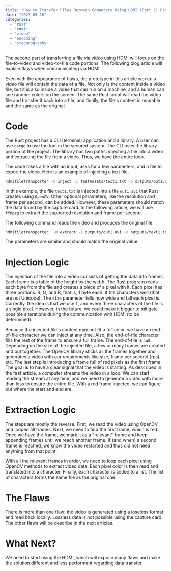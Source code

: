 ```yaml
---
title: "How to Transfer Files Between Computers Using HDMI (Part 2: Prototype Code Video Creation)"
date: "2023-05-16"
categories:
  - "rust"
  - "hdmi"
  - "video"
  - "encoding"
  - "steganography"
---
```

The second part of transferring a file via video using HDMI will focus on the file-to-video and video-to-file code portions. The following blog article will explain flaws when communicating via HDMI. 

Even with the appearance of flaws, the prototype in this article works: a video file will contain the data of a file. Not only is the content inside a video file, but it is also inside a video that can run on a machine, and a human can see random colors on the screen. The same Rust script will read the video file and transfer it back into a file, and finally, the file's content is readable and the same as the original.

# Code
The Rust project has a CLI (terminal) application and a library. A user can use `cargo` to use the tool in the secured system. The CLI uses the library portion of the project. The library has two paths: injecting a file into a video and extracting the file from a video. Thus, we have the entire loop.

The code takes a file with an input, asks for a few parameters, and a file to export the video. Here is an example of injecting a text file.

```sh
hdmifiletransporter -m inject -i testAssets/text1.txt -o outputs/out1.avi --fps 30 --height 1080 --width 1920 --size 1
```
In this example, the file `text1.txt` is injected into a file `out1.avi` that Rust creates using `OpenCV`. Other optional parameters, like the resolution and frame per second, can be added. However, these parameters should match the data found by the capture card. In the following article, we will use `ffmpeg` to extract the supported resolution and frame per second.

The following command reads the video and produces the original file.

```sh
hdmifiletransporter  -m extract -i outputs/out1.avi -o outputs/text1.txt --fps 30 --height 1080 --width 1920 --size 1
```
The parameters are similar and should match the original value.

# Injection Logic
The injection of the file into a video consists of getting the data into frames. Each frame is a table of the height by the width. The Rust program reads each byte from the file and creates a piece of a pixel with it. Each pixel has three portions: R, G, and B, that is, 1 byte each. It fits characters well (that are not Unicode). The `size` parameter tells how wide and tall each pixel is. Currently, the idea is that we use `1`, and every three characters of the file is a single pixel. However, in the future, we could make it bigger to mitigate possible alterations during the communication with HDMI (to be determined). 

Because the injected file's content may not fit a full color, we have an end-of-file character we can inject at any time. Also, the end-of-file character fills the rest of the frame to ensure a full frame. The end-of-file is `4u8`. Depending on the size of the injected file, a few or many frames are created and put together. The OpenCV library sticks all the frames together and generates a video with our requirements like size, frame per second (fps), etc. The last step is introducing a frame full of red pixels as the first frame. The goal is to have a clear signal that the video is starting. As described in the first article, a computer streams the video in a loop. We can start reading the stream at any time, and we need to generate a video with more than less to ensure the entire file. With a red frame injected, we can figure out where the start and end are.

# Extraction Logic
The steps are mostly the reverse. First, we read the video using OpenCV and looped all frames. Next, we need to find the first frame, which is red. Once we have the frame, we mark it as a "relevant" frame and keep appending frames until we reach another frame. If (and when) a second frame is reached, we know the video restarted and thus did not need anything from that point.

With all the relevant frames in order, we need to loop each pixel using OpenCV methods to extract video data. Each pixel color is then read and translated into a character. Finally, each character is added to a list. The list of characters forms the same file as the original one.

# The Flaws
There is more than one flaw: the video is generated using a loseless format and read back locally. Lossless data is not possible using the capture card. The other flaws will be describe in the next articles.

# What Next?
We need to start using the HDMI, which will expose many flaws and make the solution different and less performant regarding data transfer.
